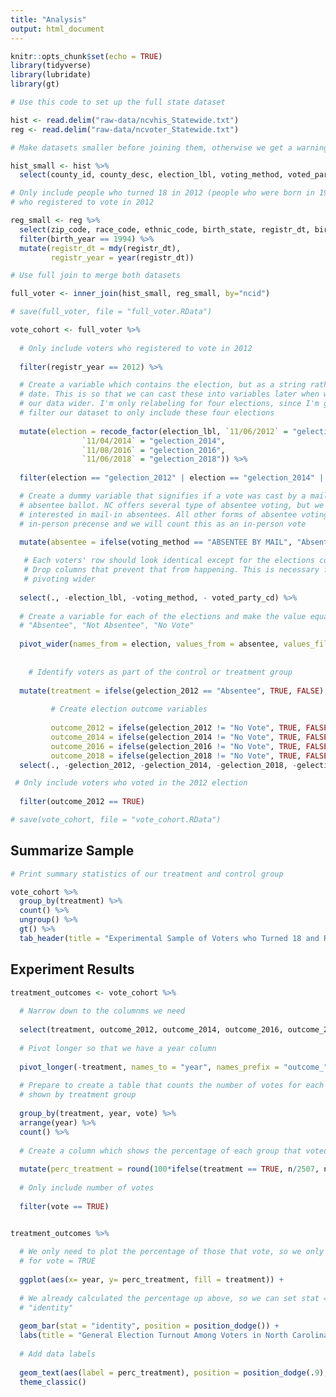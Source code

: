 ```yaml
---
title: "Analysis"
output: html_document
---
```


```r
knitr::opts_chunk$set(echo = TRUE)
library(tidyverse)
library(lubridate)
library(gt)
```

```r
# Use this code to set up the full state dataset

hist <- read.delim("raw-data/ncvhis_Statewide.txt")
reg <- read.delim("raw-data/ncvoter_Statewide.txt")

# Make datasets smaller before joining them, otherwise we get a warning that says "vector memory exhausted"

hist_small <- hist %>% 
  select(county_id, county_desc, election_lbl, voting_method, voted_party_cd, ncid)

# Only include people who turned 18 in 2012 (people who were born in 1994) and
# who registered to vote in 2012

reg_small <- reg %>% 
  select(zip_code, race_code, ethnic_code, birth_state, registr_dt, birth_year, ncid) %>% 
  filter(birth_year == 1994) %>% 
  mutate(registr_dt = mdy(registr_dt),
         registr_year = year(registr_dt))

# Use full join to merge both datasets

full_voter <- inner_join(hist_small, reg_small, by="ncid")

# save(full_voter, file = "full_voter.RData")

```


```r
vote_cohort <- full_voter %>% 
  
  # Only include voters who registered to vote in 2012
  
  filter(registr_year == 2012) %>% 

  # Create a variable which contains the election, but as a string rather than a
  # date. This is so that we can cast these into variables later when we make
  # our data wider. I'm only relabeling for four elections, since I'm going to
  # filter our dataset to only include these four elections
  
  mutate(election = recode_factor(election_lbl, `11/06/2012` = "gelection_2012",
                `11/04/2014` = "gelection_2014",
                `11/08/2016` = "gelection_2016",
                `11/06/2018` = "gelection_2018")) %>% 
  
  filter(election == "gelection_2012" | election == "gelection_2014" | election == "gelection_2016" | election == "gelection_2018") %>% 

  # Create a dummy variable that signifies if a vote was cast by a mail-in
  # absentee ballot. NC offers several type of absentee voting, but we're only
  # interested in mail-in absentees. All other forms of absentee voting requires
  # in-person precense and we will count this as an in-person vote

  mutate(absentee = ifelse(voting_method == "ABSENTEE BY MAIL", "Absentee", "Not Absentee")) %>% 
  
   # Each voters' row should look identical except for the elections column.
   # Drop columns that prevent that from happening. This is necessary for
   # pivoting wider
  
  select(., -election_lbl, -voting_method, - voted_party_cd) %>% 
  
  # Create a variable for each of the elections and make the value equal to
  # "Absentee", "Not Absentee", "No Vote"
  
  pivot_wider(names_from = election, values_from = absentee, values_fill = list(absentee  = "No Vote")) %>% 
  
 
    # Identify voters as part of the control or treatment group
  
  mutate(treatment = ifelse(gelection_2012 == "Absentee", TRUE, FALSE),
  
         # Create election outcome variables
         
         outcome_2012 = ifelse(gelection_2012 != "No Vote", TRUE, FALSE),
         outcome_2014 = ifelse(gelection_2014 != "No Vote", TRUE, FALSE),
         outcome_2016 = ifelse(gelection_2016 != "No Vote", TRUE, FALSE),
         outcome_2018 = ifelse(gelection_2018 != "No Vote", TRUE, FALSE)) %>% 
  select(., -gelection_2012, -gelection_2014, -gelection_2018, -gelection_2016) %>% 

 # Only include voters who voted in the 2012 election
  
  filter(outcome_2012 == TRUE)

# save(vote_cohort, file = "vote_cohort.RData")

```

## Summarize Sample

```r

# Print summary statistics of our treatment and control group

vote_cohort %>% 
  group_by(treatment) %>% 
  count() %>% 
  ungroup() %>% 
  gt() %>% 
  tab_header(title = "Experimental Sample of Voters who Turned 18 and Registered to Vote in 2012, Then Cast a Ballot", subtitle = "Treatment Group Voted by Absentee Ballot")

```

## Experiment Results

```r
treatment_outcomes <- vote_cohort %>% 
  
  # Narrow down to the columnms we need
  
  select(treatment, outcome_2012, outcome_2014, outcome_2016, outcome_2018) %>% 
  
  # Pivot longer so that we have a year column
  
  pivot_longer(-treatment, names_to = "year", names_prefix = "outcome_", values_to = "vote") %>% 
  
  # Prepare to create a table that counts the number of votes for each election,
  # shown by treatment group
  
  group_by(treatment, year, vote) %>% 
  arrange(year) %>% 
  count() %>% 
  
  # Create a column which shows the percentage of each group that voted in each election
  
  mutate(perc_treatment = round(100*ifelse(treatment == TRUE, n/2507, n/38170), digits = 2)) %>% 
  
  # Only include number of votes
  
  filter(vote == TRUE)


treatment_outcomes %>% 
  
  # We only need to plot the percentage of those that vote, so we only need data
  # for vote = TRUE
  
  ggplot(aes(x= year, y= perc_treatment, fill = treatment)) +
  
  # We already calculated the percentage up above, so we can set stat =
  # "identity"
  
  geom_bar(stat = "identity", position = position_dodge()) +
  labs(title = "General Election Turnout Among Voters in North Carolina\nWho Turned 18 and Voted for the First Time in 2012", subtitle = "Voters whose first ballots were cast by Absentee Ballots are in the Treatment group", x = "General Election Year", y = "Percent that Cast Ballots", caption = "Our sample is defined as people who turned 18 in 2012, registered to vote in 2012,\nand cast a ballot in 2012, so 100% of both our treatment and control groups voted\n in the 2012 election.") +
  
  # Add data labels
  
  geom_text(aes(label = perc_treatment), position = position_dodge(.9), vjust = 2) +
  theme_classic()


```


